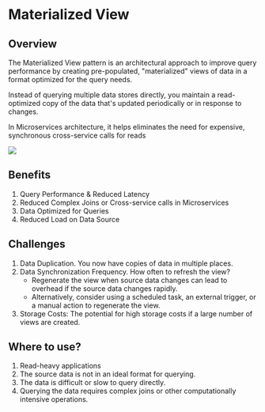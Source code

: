 # Materialized View

## Overview

The Materialized View pattern is an architectural approach to improve query performance by creating pre-populated, "materialized" views of data in a format optimized for the query needs.

Instead of querying multiple data stores directly, you maintain a read-optimized copy of the data that's updated periodically or in response to changes.

In Microservices architecture, it helps eliminates the need for expensive, synchronous cross-service calls for reads

![](https://learn.microsoft.com/en-us/azure/architecture/patterns/_images/materialized-view-pattern-diagram.png)


## Benefits

1. Query Performance & Reduced Latency
2. Reduced Complex Joins or Cross-service calls in Microservices
3. Data Optimized for Queries
4. Reduced Load on Data Source


## Challenges

1. Data Duplication. You now have copies of data in multiple places.
2. Data Synchronization Frequency. How often to refresh the view?
   - Regenerate the view when source data changes can lead to overhead if the source data changes rapidly. 
   - Alternatively, consider using a scheduled task, an external trigger, or a manual action to regenerate the view.
3. Storage Costs: The potential for high storage costs if a large number of views are created.


## Where to use?

1. Read-heavy applications
2. The source data is not in an ideal format for querying.
3. The data is difficult or slow to query directly.
4. Querying the data requires complex joins or other computationally intensive operations.